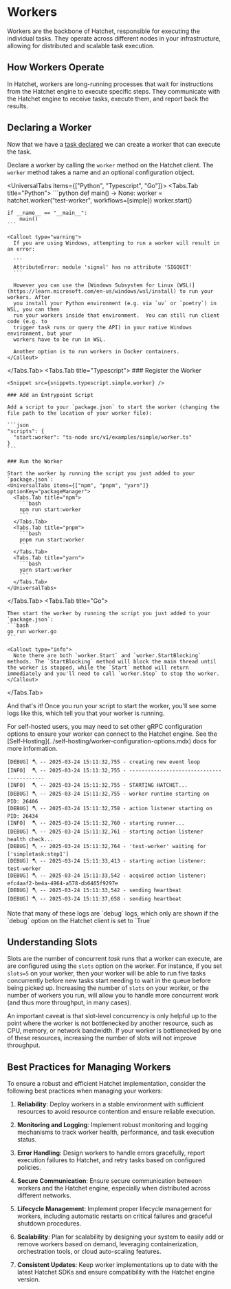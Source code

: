 
# Workers

Workers are the backbone of Hatchet, responsible for executing the individual tasks. They operate across different nodes in your infrastructure, allowing for distributed and scalable task execution.

## How Workers Operate

In Hatchet, workers are long-running processes that wait for instructions from the Hatchet engine to execute specific steps. They communicate with the Hatchet engine to receive tasks, execute them, and report back the results.

## Declaring a Worker

Now that we have a [task declared](./your-first-task.mdx) we can create a worker that can execute the task.

Declare a worker by calling the `worker` method on the Hatchet client. The `worker` method takes a name and an optional configuration object.

<UniversalTabs items={["Python", "Typescript", "Go"]}>
  <Tabs.Tab title="Python">
    ```python
    def main() -> None:
      worker = hatchet.worker("test-worker", workflows=[simple])
      worker.start()

    if __name__ == "__main__":
        main()
    ```

    <Callout type="warning">
      If you are using Windows, attempting to run a worker will result in an error:

      ```
      AttributeError: module 'signal' has no attribute 'SIGQUIT'
      ```

      However you can use the [Windows Subsystem for Linux (WSL)](https://learn.microsoft.com/en-us/windows/wsl/install) to run your workers. After
      you install your Python environment (e.g. via `uv` or `poetry`) in WSL, you can then
      run your workers inside that environment.  You can still run client code (e.g. to
      trigger task runs or query the API) in your native Windows environment, but your
      workers have to be run in WSL.

      Another option is to run workers in Docker containers.
    </Callout>

  </Tabs.Tab>
  <Tabs.Tab title="Typescript">
    ### Register the Worker

    <Snippet src={snippets.typescript.simple.worker} />

    ### Add an Entrypoint Script

    Add a script to your `package.json` to start the worker (changing the file path to the location of your worker file):

    ```json
    "scripts": {
      "start:worker": "ts-node src/v1/examples/simple/worker.ts"
    }
    ```

    ### Run the Worker

    Start the worker by running the script you just added to your `package.json`:
    <UniversalTabs items={["npm", "pnpm", "yarn"]} optionKey="packageManager">
      <Tabs.Tab title="npm">
        ```bash
        npm run start:worker
        ```
      </Tabs.Tab>
      <Tabs.Tab title="pnpm">
        ```bash
        pnpm run start:worker
        ```
      </Tabs.Tab>
      <Tabs.Tab title="yarn">
        ```bash
        yarn start:worker
        ```
      </Tabs.Tab>
    </UniversalTabs>

  </Tabs.Tab>
  <Tabs.Tab title="Go">
    <Snippet src={snippets.go.worker.start} />

    Then start the worker by running the script you just added to your `package.json`:
    ```bash
    go run worker.go
    ```

    <Callout type="info">
      Note there are both `worker.Start` and `worker.StartBlocking` methods. The `StartBlocking` method will block the main thread until the worker is stopped, while the `Start` method will return immediately and you'll need to call `worker.Stop` to stop the worker.
    </Callout>

  </Tabs.Tab>
</UniversalTabs>

And that's it! Once you run your script to start the worker, you'll see some logs like this, which tell you that your worker is running.

<Callout type="info">
  For self-hosted users, you may need to set other gRPC configuration options to
  ensure your worker can connect to the Hatchet engine. See the
  [Self-Hosting](../self-hosting/worker-configuration-options.mdx) docs for more
  information.
</Callout>

```
[DEBUG] 🪓 -- 2025-03-24 15:11:32,755 - creating new event loop
[INFO]  🪓 -- 2025-03-24 15:11:32,755 - ------------------------------------------
[INFO]  🪓 -- 2025-03-24 15:11:32,755 - STARTING HATCHET...
[DEBUG] 🪓 -- 2025-03-24 15:11:32,755 - worker runtime starting on PID: 26406
[DEBUG] 🪓 -- 2025-03-24 15:11:32,758 - action listener starting on PID: 26434
[INFO]  🪓 -- 2025-03-24 15:11:32,760 - starting runner...
[DEBUG] 🪓 -- 2025-03-24 15:11:32,761 - starting action listener health check...
[DEBUG] 🪓 -- 2025-03-24 15:11:32,764 - 'test-worker' waiting for ['simpletask:step1']
[DEBUG] 🪓 -- 2025-03-24 15:11:33,413 - starting action listener: test-worker
[DEBUG] 🪓 -- 2025-03-24 15:11:33,542 - acquired action listener: efc4aaf2-be4a-4964-a578-db6465f9297e
[DEBUG] 🪓 -- 2025-03-24 15:11:33,542 - sending heartbeat
[DEBUG] 🪓 -- 2025-03-24 15:11:37,658 - sending heartbeat
```

<Callout type="info">
  Note that many of these logs are `debug` logs, which only are shown if the
  `debug` option on the Hatchet client is set to `True`
</Callout>

## Understanding Slots

Slots are the number of concurrent _task_ runs that a worker can execute, are are configured using the `slots` option on the worker. For instance, if you set `slots=5` on your worker, then your worker will be able to run five tasks concurrently before new tasks start needing to wait in the queue before being picked up. Increasing the number of `slots` on your worker, or the number of workers you run, will allow you to handle more concurrent work (and thus more throughput, in many cases).

An important caveat is that slot-level concurrency is only helpful up to the point where the worker is not bottlenecked by another resource, such as CPU, memory, or network bandwidth. If your worker is bottlenecked by one of these resources, increasing the number of slots will not improve throughput.

## Best Practices for Managing Workers

To ensure a robust and efficient Hatchet implementation, consider the following best practices when managing your workers:

1. **Reliability**: Deploy workers in a stable environment with sufficient resources to avoid resource contention and ensure reliable execution.

2. **Monitoring and Logging**: Implement robust monitoring and logging mechanisms to track worker health, performance, and task execution status.

3. **Error Handling**: Design workers to handle errors gracefully, report execution failures to Hatchet, and retry tasks based on configured policies.

4. **Secure Communication**: Ensure secure communication between workers and the Hatchet engine, especially when distributed across different networks.

5. **Lifecycle Management**: Implement proper lifecycle management for workers, including automatic restarts on critical failures and graceful shutdown procedures.

6. **Scalability**: Plan for scalability by designing your system to easily add or remove workers based on demand, leveraging containerization, orchestration tools, or cloud auto-scaling features.

7. **Consistent Updates**: Keep worker implementations up to date with the latest Hatchet SDKs and ensure compatibility with the Hatchet engine version.

